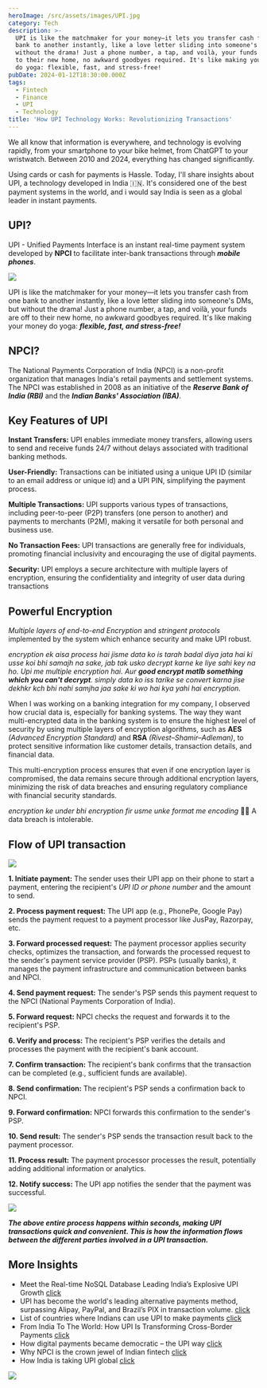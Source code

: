 ```yaml
---
heroImage: /src/assets/images/UPI.jpg
category: Tech
description: >-
  UPI is like the matchmaker for your money—it lets you transfer cash from one
  bank to another instantly, like a love letter sliding into someone's DMs, but
  without the drama! Just a phone number, a tap, and voilà, your funds are off
  to their new home, no awkward goodbyes required. It's like making your money
  do yoga: flexible, fast, and stress-free!
pubDate: 2024-01-12T18:30:00.000Z
tags:
  - Fintech
  - Finance
  - UPI
  - Technology
title: 'How UPI Technology Works: Revolutionizing Transactions'
---
```


We all know that information is everywhere, and technology is evolving rapidly, from your smartphone to your bike helmet, from ChatGPT to your wristwatch. Between 2010 and 2024, everything has changed significantly.

Using cards or cash for payments is Hassle. Today, I'll share insights about UPI, a technology developed in India 🇮🇳. It's considered one of the best payment systems in the world, and i would say India is seen as a global leader in instant payments.

## UPI?

UPI - Unified Payments Interface is an instant real-time payment system developed by **NPCI** to facilitate inter-bank transactions through **_mobile phones_**.

![](../../assets/images/love-paper-letter.gif)

UPI is like the matchmaker for your money—it lets you transfer cash from one bank to another instantly, like a love letter sliding into someone's DMs, but without the drama! Just a phone number, a tap, and voilà, your funds are off to their new home, no awkward goodbyes required. It's like making your money do yoga: **_flexible, fast, and stress-free!_**

## NPCI?

The National Payments Corporation of India (NPCI) is a non-profit organization that manages India's retail payments and settlement systems. The NPCI was established in 2008 as an initiative of the **_Reserve Bank of India (RBI)_** and the **_Indian Banks' Association (IBA)_**.

## Key Features of UPI

**Instant Transfers:** UPI enables immediate money transfers, allowing users to send and receive funds 24/7 without delays associated with traditional banking methods.

**User-Friendly:** Transactions can be initiated using a unique UPI ID (similar to an email address or unique id) and a UPI PIN, simplifying the payment process.

**Multiple Transactions:** UPI supports various types of transactions, including peer-to-peer (P2P) transfers (one person to another) and payments to merchants (P2M), making it versatile for both personal and business use.

**No Transaction Fees:** UPI transactions are generally free for individuals, promoting financial inclusivity and encouraging the use of digital payments.

**Security:** UPI employs a secure architecture with multiple layers of encryption, ensuring the confidentiality and integrity of user data during transactions

## Powerful Encryption

_Multiple layers of end-to-end Encryption_ and _stringent protocols_ implemented by the system which enhance security and make UPI robust.

_encryption ek aisa process hai jisme data ko is tarah badal diya jata hai ki usse koi bhi samajh na sake, jab tak usko decrypt karne ke liye sahi key na ho. Upi me multiple encryption hai. Aur **good encrypt matlb something which you can't decrypt**. simply data ko iss tarike se convert karna jise dekhkr kch bhi nahi samjha jaa sake ki wo hai kya yahi hai encryption._

When I was working on a banking integration for my company, I observed how crucial data is, especially for banking systems. The way they want multi-encrypted data in the banking system is to ensure the highest level of security by using multiple layers of encryption algorithms, such as **AES** _(Advanced Encryption Standard)_ and **RSA** _(Rivest–Shamir–Adleman)_, to protect sensitive information like customer details, transaction details, and financial data.

This multi-encryption process ensures that even if one encryption layer is compromised, the data remains secure through additional encryption layers, minimizing the risk of data breaches and ensuring regulatory compliance with financial security standards.

_encryption ke under bhi encryption fir usme unke format me encoding_ 😵‍💫 A data breach is intolerable.

## &#x20;Flow of UPI transaction

![](../../assets/images/infomation/mermaid-diagram-20240912190823.png)

**1. Initiate payment:** The sender uses their UPI app on their phone to start a payment, entering the recipient's _UPI ID or phone number_ and the amount to send.

**2. Process payment request:** The UPI app (e.g., PhonePe, Google Pay) sends the payment request to a payment processor like JusPay, Razorpay, etc.

**3. Forward processed request:** The payment processor applies security checks, optimizes the transaction, and forwards the processed request to the sender's payment service provider (PSP). PSPs (usually banks), it manages the payment infrastructure and communication between banks and NPCI.

**4. Send payment request:** The sender's PSP sends this payment request to the NPCI (National Payments Corporation of India).

**5. Forward request:** NPCI checks the request and forwards it to the recipient's PSP.

**6. Verify and process:** The recipient's PSP verifies the details and processes the payment with the recipient's bank account.

**7. Confirm transaction:** The recipient's bank confirms that the transaction can be completed (e.g., sufficient funds are available).

**8. Send confirmation:** The recipient's PSP sends a confirmation back to NPCI.

**9. Forward confirmation:** NPCI forwards this confirmation to the sender's PSP.

**10. Send result:** The sender's PSP sends the transaction result back to the payment processor.

**11. Process result:** The payment processor processes the result, potentially adding additional information or analytics.

**12. Notify success:** The UPI app notifies the sender that the payment was successful.

![](<../../assets/images/uml/UPI Payment Transaction.png>)

**_The above entire process happens within seconds, making UPI transactions quick and convenient. This is how the information flows between the different parties involved in a UPI transaction._**

## More Insights

- Meet the Real-time NoSQL Database Leading India’s Explosive UPI Growth [click](https://analyticsindiamag.com/ai-origins-evolution/meet-the-real-time-nosql-database-leading-indias-explosive-upi-growth/)
- UPI has become the world's leading alternative payments method, surpassing Alipay, PayPal, and Brazil’s PIX in transaction volume. [click](https://timesofindia.indiatimes.com/technology/tech-news/upi-surpasses-worlds-leading-digital-payments-platforms-with-this-record/articleshow/112949499.cms)
- List of countries where Indians can use UPI to make payments [click](https://economictimes.indiatimes.com/wealth/save/how-to-activate-make-payments-using-upi-international/articleshow/107626614.cms?utm_source=contentofinterest&utm_medium=text&utm_campaign=cppst)
- From India To The World: How UPI Is Transforming Cross-Border Payments [click](https://inc42.com/resources/from-india-to-the-world-how-upi-is-transforming-cross-border-payments/)
- How digital payments became democratic – the UPI way [click](https://economictimes.indiatimes.com/tech/newsletters/ettech-unwrapped/how-digital-payments-became-democratic-the-upi-way-and-other-top-tech-startup-stories-this-week/articleshow/103293579.cms?from=mdr)
- Why NPCI is the crown jewel of Indian fintech [click](https://www.moneycontrol.com/news/business/economy/why-npci-is-the-crown-jewel-of-indian-fintech-11328241.html)
- How India is taking UPI global [click](https://www.forbesindia.com/article/take-one-big-story-of-the-day/how-india-is-taking-upi-global/87477/1)

![](../../assets/images/infomation/upi-adoption.jpg)
